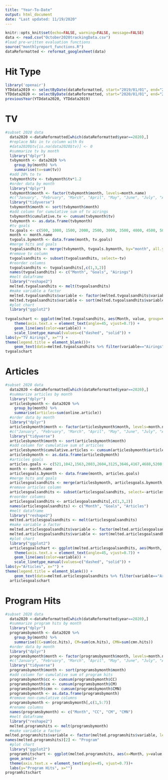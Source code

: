 ```yaml
---
title: "Year-To-Date"
output: html_document
date: "Last updated: 11/19/2020"
---
```


```r
knitr::opts_knit$set(echo=FALSE, warning=FALSE, message=FALSE)
data <- read.csv("October2020trackingData.csv")
#load pre-written evaluation functions
source("monthlyreport_functions.R")
dataReformatted <- reformat_googlesheet(data)
```

# Hit Type

```r
library('openair')
YTDdata2019 <- selectByDate(dataReformatted, start="2019/01/01", end="2019/10/31")
YTDdata2020 <- selectByDate(dataReformatted, start="2020/01/01", end="2020/10/31")
previousYear(YTDdata2020, YTDdata2019)
```


# TV

```r
#subset 2020 data
  data2020 <-dataReformatted[which(dataReformatted$year==2020),]
  #replace NAs in tv column with 0s
  #data2020$tv[is.na(data2020$tv)] <- 0
  #summarize tv by month
  library("dplyr")
  tvbymonth <- data2020 %>%
    group_by(month) %>%
    summarise(tv=sum(tv))
  #add 20% to tv
  tvbymonth$tv <- tvbymonth$tv*1.2
  #order data by month
  library("dplyr")
  tvbymonth$month <- factor(tvbymonth$month, levels=month.name)
  #c("January", "February", "March", "April", "May", "June", "July", "August", "September", "October", "November", "December")
  library("tidyverse")
  tvbymonth$month <- sort(tvbymonth$month)
  #add column for cumulative sum of tv airings
  tvbymonth$cumulative.tv <- cumsum(tvbymonth$tv)
  tvbymonth <- as.data.frame(tvbymonth)
  #tv goals
  tv.goals <- c(500, 1000, 1500, 2000, 2500, 3000, 3500, 4000, 4500, 5000, 5500, 6000)
  month <- month.name
  tvgoals.bymonth <- data.frame(month, tv.goals)
  #merge hits and goals
  tvgoalsandhits <- merge(tvbymonth, tvgoals.bymonth, by="month", all.y = TRUE)
  #remove tv column
  tvgoalsandhits <- subset(tvgoalsandhits, select=-tv)
  #reorder columns
  tvgoalsandhits <- tvgoalsandhits[,c(1,3,2)]
  names(tvgoalsandhits) <- c("Month", "Goals", "Airings")
  #melt dataframe
  library("reshape2")
  melted.tvgoalsandhits <- melt(tvgoalsandhits)
  #make variable a factor
  melted.tvgoalsandhits$variable <- factor(melted.tvgoalsandhits$variable, levels = c("Goals", "Airings"))
  melted.tvgoalsandhits$variable <- sort(melted.tvgoalsandhits$variable)
  #plot chart
  library("ggplot2")
  
tvgoalschart <- ggplot(melted.tvgoalsandhits, aes(Month, value, group=variable, colour=variable, linetype=variable)) + 
    theme(axis.text.x = element_text(angle=45, vjust=0.7)) +
    geom_line(aes(color=variable)) +
    scale_linetype_manual(values=c("dashed", "solid")) +
labs(y="TV Airings", x="") +
theme(legend.title = element_blank())+
    geom_text(data=melted.tvgoalsandhits %>% filter(variable=="Airings" & Month=="October"), aes(label = value), nudge_x = 0.75, color="black")
tvgoalschart
```

# Articles

```r
#subset 2020 data
  data2020 <-dataReformatted[which(dataReformatted$year==2020),]
  #summarize articles by month
  library("dplyr")
  articlesbymonth <- data2020 %>%
    group_by(month) %>%
    summarise(articles=sum(online.article))
  #order data by month
  library("dplyr")
  articlesbymonth$month <- factor(articlesbymonth$month, levels=month.name)
  #c("January", "February", "March", "April", "May", "June", "July", "August", "September", "October", "November", "December")
  library("tidyverse")
  articlesbymonth$month <- sort(articlesbymonth$month)
  #add column for cumulative sum of articles
  articlesbymonth$cumulative.articles <- cumsum(articlesbymonth$articles)
  articlesbymonth <- as.data.frame(articlesbymonth)
  #articles goals
  articles.goals <- c(521,1042,1563,2083,2604,3125,3646,4167,4688,5208,5729,6250)
  month <- month.name
  articlesgoals.bymonth <- data.frame(month, articles.goals)
  #merge hits and goals
  articlesgoalsandhits <- merge(articlesbymonth, articlesgoals.bymonth, by="month", all.y = TRUE)
  #remove articles column
  articlesgoalsandhits <- subset(articlesgoalsandhits, select=-articles)
  #reorder columns
  articlesgoalsandhits <- articlesgoalsandhits[,c(1,3,2)]
  names(articlesgoalsandhits) <- c("Month", "Goals", "Articles")
  #melt dataframe
  library("reshape2")
  melted.articlesgoalsandhits <- melt(articlesgoalsandhits)
  #make variable a factor
  melted.articlesgoalsandhits$variable <- factor(melted.articlesgoalsandhits$variable, levels = c("Goals", "Articles"))
  melted.articlesgoalsandhits$variable <- sort(melted.articlesgoalsandhits$variable)
  #plot chart
  library("ggplot2")
  articlesgoalschart <- ggplot(melted.articlesgoalsandhits, aes(Month, value, group=variable, colour=variable, linetype=variable)) + 
    theme(axis.text.x = element_text(angle=45, vjust=0.7)) +
    geom_line(aes(color=variable)) +
    scale_linetype_manual(values=c("dashed", "solid")) +
labs(y="Articles", x="") +
theme(legend.title = element_blank()) +
    geom_text(data=melted.articlesgoalsandhits %>% filter(variable=="Articles" & Month=="October"), aes(label = value), nudge_x = 0.75, color="black")
  articlesgoalschart
```


# Program Hits

```r
#subset 2020 data
  data2020 <-dataReformatted[which(dataReformatted$year==2020),]
  #summarize program hits by month
  library("dplyr")
  programsbymonth <- data2020 %>%
    group_by(month) %>%
    summarise(CC=sum(cc.hits), CM=sum(cm.hits), CMN=sum(cmn.hits))
  #order data by month
  library("dplyr")
  programsbymonth$month <- factor(programsbymonth$month, levels=month.name)
  #c("January", "February", "March", "April", "May", "June", "July", "August", "September", "October", "November", "December")
  library("tidyverse")
  programsbymonth$month <- sort(programsbymonth$month)
  #add column for cumulative sum of program hits
  programsbymonth$cc <- cumsum(programsbymonth$CC)
  programsbymonth$cm <- cumsum(programsbymonth$CM)
  programsbymonth$cmn <- cumsum(programsbymonth$CMN)
  programsbymonth <- as.data.frame(programsbymonth)
  #remove non-cumulative columns
  programsbymonth <- programsbymonth[,c(1,5:7)]
  #rename columns
  names(programsbymonth) <- c("Month", "CC", "CM", "CMN")
  #melt dataframe
  library("reshape2")
  melted.programshits <- melt(programsbymonth)
  #make variable a factor
melted.programshits$variable <- factor(melted.programshits$variable, levels = c("CC", "CM", "CMN"))
names(melted.programshits)[2] <- "Program"
  #plot chart
  library("ggplot2")
  programhitschart <- ggplot(melted.programshits, aes(x=Month, y=value, group=Program, fill=Program)) +
  geom_area()+
  theme(axis.text.x = element_text(angle=45, vjust=0.7))+
  labs(y="Program Hits", x="")
programhitschart
```